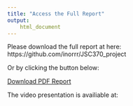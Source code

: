 ```yaml
---
title: "Access the Full Report"
output: 
    html_document
---
```


Please download the full report at here: https://github.com/inorrr/JSC370_project

Or by clicking the button below:


[Download PDF Report](CSC494H1_Report_YinuoZhao.pdf){.btn .btn-primary}


The video presentation is availiable at: 